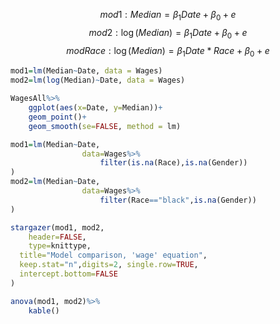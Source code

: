 
$$mod1 : Median=\beta_1Date+\beta_0+e$$
$$mod2 : \log(Median)=\beta_1Date+\beta_0+e$$
$$modRace : \log(Median)=\beta_1Date*Race+\beta_0+e$$

```r
mod1=lm(Median~Date, data = Wages)
mod2=lm(log(Median)~Date, data = Wages)

WagesAll%>%
	ggplot(aes(x=Date, y=Median))+
	geom_point()+
	geom_smooth(se=FALSE, method = lm)
```

```r
mod1=lm(Median~Date,
				data=Wages%>%
					filter(is.na(Race),is.na(Gender))
)
mod2=lm(Median~Date,
				data=Wages%>%
					filter(Race=="black",is.na(Gender))
)

stargazer(mod1, mod2,
	header=FALSE,
	type=knittype,
  title="Model comparison, 'wage' equation",
  keep.stat="n",digits=2, single.row=TRUE,
  intercept.bottom=FALSE
)

anova(mod1, mod2)%>%
	kable()

```